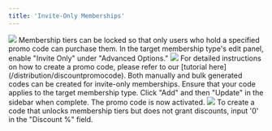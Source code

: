 ```yaml
---
title: 'Invite-Only Memberships'
---
```


<img src="/images/creating-campaign/membership/inviteonly/using code membership.gif"/>
Membership tiers can be locked so that only users who hold a specified promo code can purchase them.

<Steps>
    <Step title="Enable 'Invite Only'">
        In the target membership type's edit panel, enable "Invite Only" under "Advanced Options."
            <img src="/images/creating-campaign/membership/inviteonly/invite only toggle.png"/>
    </Step>
    <Step title="Create Code">
        <Info>
            For detailed instructions on how to create a promo code, please refer to our [tutorial here](/distribution/discountpromocode). Both manually and bulk generated codes can be created for invite-only memberships.
        </Info>
        Ensure that your code applies to the target membership type. Click "Add" and then "Update" in the sidebar when complete. The promo code is now activated.
        <img src="/images/creating-campaign/membership/inviteonly/creating code.gif"/>
        <Tip>
            To create a code that unlocks membership tiers but does not grant discounts, input '0' in the "Discount %" field.
        </Tip>
    </Step>
</Steps>